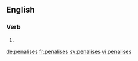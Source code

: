 ==English==

===Verb===
{{head|en|verb form}}

# {{en-third-person singular of|penalise}}

[[de:penalises]]
[[fr:penalises]]
[[sv:penalises]]
[[vi:penalises]]